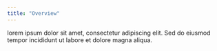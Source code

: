 ```yaml
---
title: "Overview"
---
```


lorem ipsum dolor sit amet, consectetur adipiscing elit. Sed do eiusmod tempor incididunt ut labore et dolore magna aliqua.